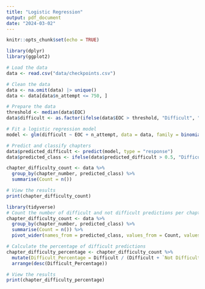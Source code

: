 ```yaml
---
title: "Logistic Regression"
output: pdf_document
date: "2024-03-02"
---
```


```r
knitr::opts_chunk$set(echo = TRUE)
```

```r
library(dplyr)
library(ggplot2)

# Load the data
data <- read.csv("data/checkpoints.csv")

# Clean the data
data <- na.omit(data) |> unique()
data <- data[data$n_attempt <= 750, ]

# Prepare the data
threshold <- median(data$EOC)
data$difficult <- as.factor(ifelse(data$EOC > threshold, "Difficult", "Not Difficult"))

# Fit a logistic regression model
model <- glm(difficult ~ EOC + n_attempt, data = data, family = binomial())

# Predict and classify chapters
data$predicted_difficult <- predict(model, type = "response")
data$predicted_class <- ifelse(data$predicted_difficult > 0.5, "Difficult", "Not Difficult")

chapter_difficulty_count <- data %>%
  group_by(chapter_number, predicted_class) %>%
  summarise(Count = n())

# View the results
print(chapter_difficulty_count)

```
```r
library(tidyverse)
# Count the number of difficult and not difficult predictions per chapter_number
chapter_difficulty_count <- data %>%
  group_by(chapter_number, predicted_class) %>%
  summarise(Count = n()) %>%
  pivot_wider(names_from = predicted_class, values_from = Count, values_fill = list(Count = 0))

# Calculate the percentage of difficult predictions
chapter_difficulty_percentage <- chapter_difficulty_count %>%
  mutate(Difficult_Percentage = Difficult / (Difficult + `Not Difficult`) * 100) %>%
  arrange(desc(Difficult_Percentage))

# View the results
print(chapter_difficulty_percentage)
```


